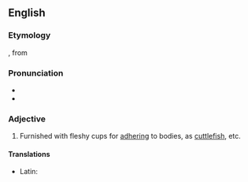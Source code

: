 ==English==

===Etymology===
{{etyl|la}} {{term|acetabuliferosa|lang=la}}, from {{term|acetablum||little cup|lang=la}} {{suffix||ferous}}

===Pronunciation===
* {{IPA|/ˌæsɪtæbjuːˈlɪfərʊs/}}
* {{audio|en-us-acetabuliferous.ogg|Audio (US)}}

===Adjective===
{{en-adj|-}}

# Furnished with fleshy cups for [[adhering]] to bodies, as [[cuttlefish]], etc.

====Translations====
{{trans-top|furnished with fleshy cups}}
* Latin: {{t|la|acetabuliferosa}}
{{trans-mid}}
{{trans-bottom}}